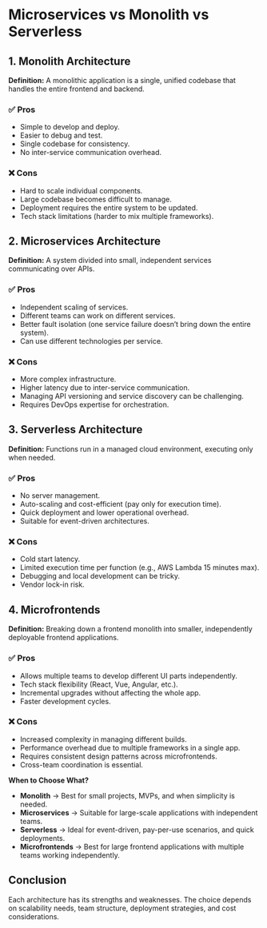 # Microservices vs Monolith vs Serverless

## 1. Monolith Architecture

**Definition:** A monolithic application is a single, unified codebase that handles the entire frontend and backend.

### ✅ Pros

- Simple to develop and deploy.
- Easier to debug and test.
- Single codebase for consistency.
- No inter-service communication overhead.

### ❌ Cons

- Hard to scale individual components.
- Large codebase becomes difficult to manage.
- Deployment requires the entire system to be updated.
- Tech stack limitations (harder to mix multiple frameworks).

## 2. Microservices Architecture

**Definition:** A system divided into small, independent services communicating over APIs.

### ✅ Pros

- Independent scaling of services.
- Different teams can work on different services.
- Better fault isolation (one service failure doesn’t bring down the entire system).
- Can use different technologies per service.

### ❌ Cons

- More complex infrastructure.
- Higher latency due to inter-service communication.
- Managing API versioning and service discovery can be challenging.
- Requires DevOps expertise for orchestration.

## 3. Serverless Architecture

**Definition:** Functions run in a managed cloud environment, executing only when needed.

### ✅ Pros

- No server management.
- Auto-scaling and cost-efficient (pay only for execution time).
- Quick deployment and lower operational overhead.
- Suitable for event-driven architectures.

### ❌ Cons

- Cold start latency.
- Limited execution time per function (e.g., AWS Lambda 15 minutes max).
- Debugging and local development can be tricky.
- Vendor lock-in risk.

## 4. Microfrontends

**Definition:** Breaking down a frontend monolith into smaller, independently deployable frontend applications.

### ✅ Pros

- Allows multiple teams to develop different UI parts independently.
- Tech stack flexibility (React, Vue, Angular, etc.).
- Incremental upgrades without affecting the whole app.
- Faster development cycles.

### ❌ Cons

- Increased complexity in managing different builds.
- Performance overhead due to multiple frameworks in a single app.
- Requires consistent design patterns across microfrontends.
- Cross-team coordination is essential.

**When to Choose What?**

- **Monolith** → Best for small projects, MVPs, and when simplicity is needed.
- **Microservices** → Suitable for large-scale applications with independent teams.
- **Serverless** → Ideal for event-driven, pay-per-use scenarios, and quick deployments.
- **Microfrontends** → Best for large frontend applications with multiple teams working independently.

## Conclusion

Each architecture has its strengths and weaknesses. The choice depends on scalability needs, team structure, deployment strategies, and cost considerations.
